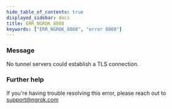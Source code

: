 ```yaml
---
hide_table_of_contents: true
displayed_sidebar: docs
title: ERR_NGROK_8008
keywords: ["ERR_NGROK_8008", "error 8008"]
---
```


### Message

No tunnel servers could establish a TLS connection.

### Further help

If you're having trouble resolving this error, please reach out to [support@ngrok.com](mailto:support@ngrok.com?subject=Help%20with%20ERR_NGROK_8008)

